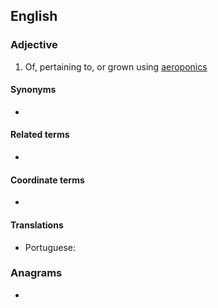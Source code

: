 ==English==

===Adjective===
{{en-adj|-}}

# Of, pertaining to, or grown using [[aeroponics]]

====Synonyms====
* {{l|en|airponic}}

====Related terms====
* {{l|en|fogponic}}

====Coordinate terms====
* {{l|en|hydroponic}}

====Translations====
{{trans-top|pertaining to aeroponics}}
* Portuguese: {{t|pt|aeropônico}} {{qualifier|Brazil}}
{{trans-mid}}
{{trans-bottom}}

===Anagrams===
* {{anagrams|en|Cooperian}}